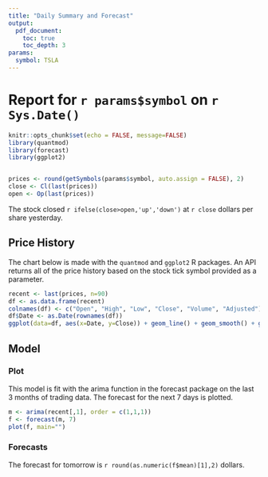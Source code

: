 ```yaml
---
title: "Daily Summary and Forecast"
output: 
  pdf_document:
    toc: true
    toc_depth: 3
params:
  symbol: TSLA
---
```

  
# Report for `r params$symbol` on `r Sys.Date()`


```r
knitr::opts_chunk$set(echo = FALSE, message=FALSE)
library(quantmod)
library(forecast)
library(ggplot2)


prices <- round(getSymbols(params$symbol, auto.assign = FALSE), 2)
close <- Cl(last(prices))
open <- Op(last(prices))
```

The stock closed `r ifelse(close>open,'up','down')` at `r close` dollars per share yesterday.

## Price History

The chart below is made with the `quantmod` and `ggplot2` R packages. An API returns all of the price history based on the stock tick symbol provided as a parameter. 

  
```r
recent <- last(prices, n=90)
df <- as.data.frame(recent)
colnames(df) <- c("Open", "High", "Low", "Close", "Volume", "Adjusted")
df$Date <- as.Date(rownames(df))
ggplot(data=df, aes(x=Date, y=Close)) + geom_line() + geom_smooth() + ggtitle(paste(params$symbol, "3 Month History"))

```

## Model

### Plot

This model is fit with the arima function in the forecast package on the last 3 months of trading data. The forecast for the next 7 days is plotted.

```r
m <- arima(recent[,1], order = c(1,1,1))
f <- forecast(m, 7)
plot(f, main="")
```

### Forecasts

The forecast for tomorrow is  `r round(as.numeric(f$mean)[1],2)` dollars.

